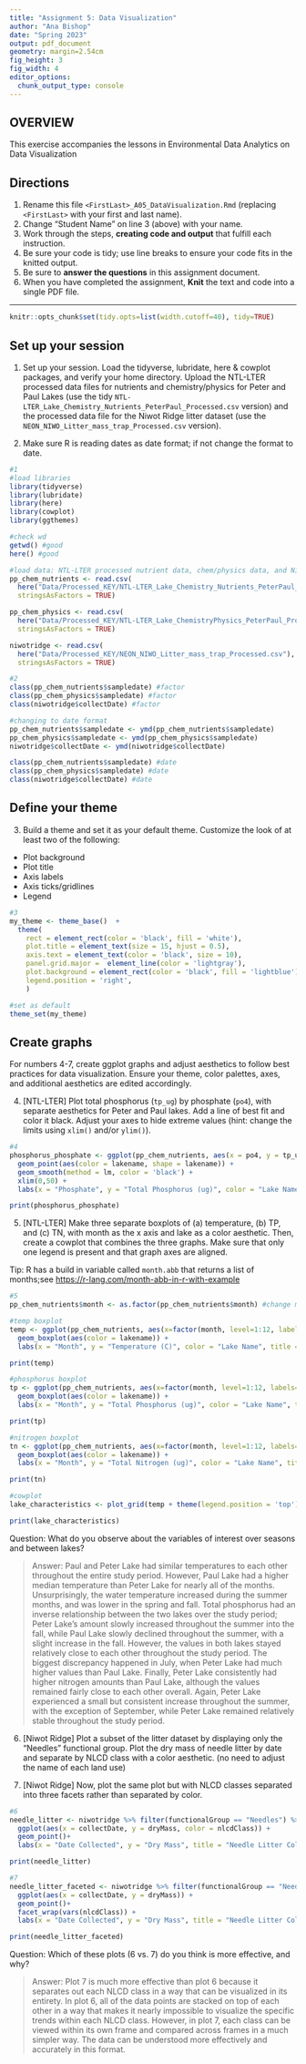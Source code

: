 ```yaml
---
title: "Assignment 5: Data Visualization"
author: "Ana Bishop"
date: "Spring 2023"
output: pdf_document
geometry: margin=2.54cm
fig_height: 3
fig_width: 4
editor_options: 
  chunk_output_type: console
---
```


## OVERVIEW

This exercise accompanies the lessons in Environmental Data Analytics on Data Visualization 

## Directions
1.  Rename this file `<FirstLast>_A05_DataVisualization.Rmd` (replacing `<FirstLast>` with your first and last name).
2. Change "Student Name" on line 3 (above) with your name.
3. Work through the steps, **creating code and output** that fulfill each instruction.
4. Be sure your code is tidy; use line breaks to ensure your code fits in the knitted output.
5. Be sure to **answer the questions** in this assignment document.
6. When you have completed the assignment, **Knit** the text and code into a single PDF file.

---

```r
knitr::opts_chunk$set(tidy.opts=list(width.cutoff=40), tidy=TRUE)
```

## Set up your session 

1. Set up your session. Load the tidyverse, lubridate, here & cowplot packages, and verify your home directory. Upload the NTL-LTER processed data files for nutrients and chemistry/physics for Peter and Paul Lakes (use the tidy `NTL-LTER_Lake_Chemistry_Nutrients_PeterPaul_Processed.csv` version) and the processed data file for the Niwot Ridge litter dataset (use the `NEON_NIWO_Litter_mass_trap_Processed.csv` version). 

2. Make sure R is reading dates as date format; if not change the format to date.

```r
#1 
#load libraries
library(tidyverse)
library(lubridate)
library(here)
library(cowplot)
library(ggthemes)

#check wd
getwd() #good
here() #good

#load data: NTL-LTER processed nutrient data, chem/physics data, and Niwot Ridge litter data
pp_chem_nutrients <- read.csv(
  here("Data/Processed_KEY/NTL-LTER_Lake_Chemistry_Nutrients_PeterPaul_Processed.csv"),
  stringsAsFactors = TRUE)

pp_chem_physics <- read.csv(
  here("Data/Processed_KEY/NTL-LTER_Lake_ChemistryPhysics_PeterPaul_Processed.csv"),
  stringsAsFactors = TRUE)

niwotridge <- read.csv(
  here("Data/Processed_KEY/NEON_NIWO_Litter_mass_trap_Processed.csv"),
  stringsAsFactors = TRUE)

#2 
class(pp_chem_nutrients$sampledate) #factor
class(pp_chem_physics$sampledate) #factor
class(niwotridge$collectDate) #factor

#changing to date format
pp_chem_nutrients$sampledate <- ymd(pp_chem_nutrients$sampledate)
pp_chem_physics$sampledate <- ymd(pp_chem_physics$sampledate)
niwotridge$collectDate <- ymd(niwotridge$collectDate)

class(pp_chem_nutrients$sampledate) #date
class(pp_chem_physics$sampledate) #date
class(niwotridge$collectDate) #date
```

## Define your theme
3. Build a theme and set it as your default theme. Customize the look of at least two of the following: 
 * Plot background
 * Plot title
 * Axis labels
 * Axis ticks/gridlines
 * Legend

```r
#3
my_theme <- theme_base()  + 
  theme(
    rect = element_rect(color = 'black', fill = 'white'),
    plot.title = element_text(size = 15, hjust = 0.5),
    axis.text = element_text(color = 'black', size = 10),
    panel.grid.major =  element_line(color = 'lightgray'),
    plot.background = element_rect(color = 'black', fill = 'lightblue'),
    legend.position = 'right',
    )

#set as default
theme_set(my_theme)
```

## Create graphs
For numbers 4-7, create ggplot graphs and adjust aesthetics to follow best practices for data visualization. Ensure your theme, color palettes, axes, and additional aesthetics are edited accordingly.

4. [NTL-LTER] Plot total phosphorus (`tp_ug`) by phosphate (`po4`), with separate aesthetics for Peter and Paul lakes. Add a line of best fit and color it black. Adjust your axes to hide extreme values (hint: change the limits using `xlim()` and/or `ylim()`).

```r
#4 
phosphorus_phosphate <- ggplot(pp_chem_nutrients, aes(x = po4, y = tp_ug)) +
  geom_point(aes(color = lakename, shape = lakename)) +
  geom_smooth(method = lm, color = 'black') +
  xlim(0,50) +
  labs(x = "Phosphate", y = "Total Phosphorus (ug)", color = "Lake Name", shape = "Lake Name", title = "Phosphorus and Phosphate in Peter and Paul Lakes")

print(phosphorus_phosphate)
```

5. [NTL-LTER] Make three separate boxplots of (a) temperature, (b) TP, and (c) TN, with month as the x axis and lake as a color aesthetic. Then, create a cowplot that combines the three graphs. Make sure that only one legend is present and that graph axes are aligned. 

Tip: R has a build in variable called `month.abb` that returns a list of months;see <https://r-lang.com/month-abb-in-r-with-example>

```r
#5 
pp_chem_nutrients$month <- as.factor(pp_chem_nutrients$month) #change month column to a factor

#temp boxplot
temp <- ggplot(pp_chem_nutrients, aes(x=factor(month, level=1:12, labels=month.abb), y = temperature_C)) +
  geom_boxplot(aes(color = lakename)) +
  labs(x = "Month", y = "Temperature (C)", color = "Lake Name", title = "Temperature in Peter and Paul Lakes")

print(temp)

#phosphorus boxplot
tp <- ggplot(pp_chem_nutrients, aes(x=factor(month, level=1:12, labels=month.abb), y = tp_ug)) +
  geom_boxplot(aes(color = lakename)) +
  labs(x = "Month", y = "Total Phosphorus (ug)", color = "Lake Name", title = "Total Phosphorus in Peter and Paul Lakes")

print(tp)

#nitrogen boxplot
tn <- ggplot(pp_chem_nutrients, aes(x=factor(month, level=1:12, labels=month.abb), y = tn_ug)) +
  geom_boxplot(aes(color = lakename)) +
  labs(x = "Month", y = "Total Nitrogen (ug)", color = "Lake Name", title = "Total Nitrogen in Peter and Paul Lakes")

print(tn)
```

```r
#cowplot
lake_characteristics <- plot_grid(temp + theme(legend.position = 'top'), tp + theme(legend.position = 'none'), tn + theme(legend.position = 'none'), nrow = 3, align = 'h', rel_heights = c(3,2.5,2.5))

print(lake_characteristics)
```

Question: What do you observe about the variables of interest over seasons and between lakes? 

> Answer: Paul and Peter Lake had similar temperatures to each other throughout the entire study period. However, Paul Lake had a higher median temperature than Peter Lake for nearly all of the months. Unsurprisingly, the water temperature increased during the summer months, and was lower in the spring and fall. Total phosphorus had an inverse relationship between the two lakes over the study period; Peter Lake's amount slowly increased throughout the summer into the fall, while Paul Lake slowly declined throughout the summer, with a slight increase in the fall. However, the values in both lakes stayed relatively close to each other throughout the study period. The biggest discrepancy happened in July, when Peter Lake had much higher values than Paul Lake. Finally, Peter Lake consistently had higher nitrogen amounts than Paul Lake, although the values remained fairly close to each other overall. Again, Peter Lake experienced a small but consistent increase throughout the summer, with the exception of September, while Peter Lake remained relatively stable throughout the study period. 

6. [Niwot Ridge] Plot a subset of the litter dataset by displaying only the "Needles" functional group. Plot the dry mass of needle litter by date and separate by NLCD class with a color aesthetic. (no need to adjust the name of each land use)

7. [Niwot Ridge] Now, plot the same plot but with NLCD classes separated into three facets rather than separated by color. 

```r
#6
needle_litter <- niwotridge %>% filter(functionalGroup == "Needles") %>%
  ggplot(aes(x = collectDate, y = dryMass, color = nlcdClass)) +
  geom_point()+
  labs(x = "Date Collected", y = "Dry Mass", title = "Needle Litter Collected By Date in Niwot Ridge", color = "NLCD Class")

print(needle_litter)

#7
needle_litter_faceted <- niwotridge %>% filter(functionalGroup == "Needles") %>%
  ggplot(aes(x = collectDate, y = dryMass)) +
  geom_point()+
  facet_wrap(vars(nlcdClass)) +
  labs(x = "Date Collected", y = "Dry Mass", title = "Needle Litter Collected By Date in Niwot Ridge")

print(needle_litter_faceted)
```
Question: Which of these plots (6 vs. 7) do you think is more effective, and why? 

> Answer: Plot 7 is much more effective than plot 6 because it separates out each NLCD class in a way that can be visualized in its entirety. In plot 6, all of the data points are stacked on top of each other in a way that makes it nearly impossible to visualize the specific trends within each NLCD class. However, in plot 7, each class can be viewed within its own frame and compared across frames in a much simpler way. The data can be understood more effectively and accurately in this format.